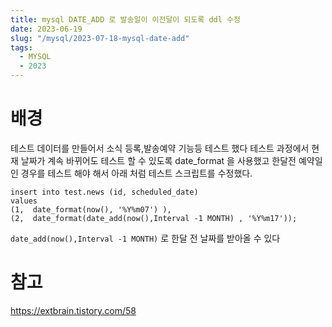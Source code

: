 ```yaml
---
title: mysql DATE_ADD 로 발송일이 이전달이 되도록 ddl 수정
date: 2023-06-19
slug: "/mysql/2023-07-18-mysql-date-add"
tags:
  - MYSQL
  - 2023
---
```


# 배경
테스트 데이터를 만들어서 소식 등록,발송예약 기능등 테스트 했다
테스트 과정에서 현재 날짜가 계속 바뀌어도 테스트 할 수 있도록
date_format 을 사용했고
한달전 예약일인 경우를 테스트 해야 해서 아래 처럼 테스트 스크립트를 수정했다.

```
insert into test.news (id, scheduled_date)
values
(1,  date_format(now(), '%Y%m07') ),
(2,  date_format(date_add(now(),Interval -1 MONTH) , '%Y%m17'));
```

`date_add(now(),Interval -1 MONTH)` 로 한달 전 날짜를 받아올 수 있다

# 참고
https://extbrain.tistory.com/58